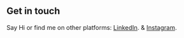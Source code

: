 ## Get in touch


Say Hi or find me on other platforms: [LinkedIn](https://linkedin.com/in/david-dikeocha-451a4016a "Check out my linked in profile"). & [Instagram](https://Instagram.com "You can also Reach me on instagram").
